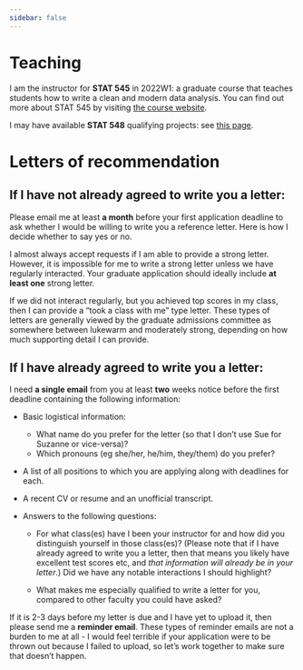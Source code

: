 ```yaml
---
sidebar: false
---
```


# Teaching

I am the instructor for **STAT 545** in 2022W1: a graduate course that teaches students how to write a clean and modern data analysis.  You can find out more about STAT 545 by visiting [the course website](https://stat545.stat.ubc.ca/). 

I may have available **STAT 548** qualifying projects: see [this page](STAT548.qmd).

# Letters of recommendation 

## If I have not already agreed to write you a letter: 

Please email me at least **a month** before your first application deadline to ask whether I would be willing to write you a reference letter. Here is how I decide whether to say yes or no. 

I almost always accept requests if I am able to provide a strong letter. However, it is impossible for me to write a strong letter unless we have regularly interacted. Your graduate application should ideally include **at least one** strong letter. 

If we did not interact regularly, but you achieved top scores in my class, then I can provide a "took a class with me" type letter. These types of letters are generally viewed by the graduate admissions committee as somewhere between lukewarm and moderately strong, depending on how much supporting detail I can provide. 

## If I have already agreed to write you a letter: 

I  need **a single email** from you at least **two** weeks notice before the first deadline containing the following information: 

- Basic logistical information: 

  - What name do you prefer for the letter (so that I don't use Sue for Suzanne or vice-versa)? 
  - Which pronouns (eg she/her, he/him, they/them) do you prefer?

- A list of all positions to which you are applying along with deadlines for each. 

- A recent CV or resume and an unofficial transcript. 

- Answers to the following questions: 

  - For what class(es) have I been your instructor for and how did you distinguish yourself in those class(es)? (Please note that if I have already agreed to write you a letter, then that means you likely have excellent test scores etc, and *that information will already be in your letter*.) Did we have any notable interactions I should highlight? 

  -  What makes me especially qualified to write a letter for you, compared to other faculty you could have asked?
  
If it is 2-3 days before my letter is due and I have yet to upload it, then please send me a **reminder email**. These types of reminder emails are not a burden to me at all - I would feel terrible if your application were to be thrown out because I failed to upload, so let's work together to make sure that doesn't happen. 
